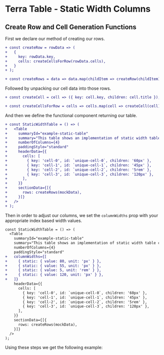 
# Terra Table - Static Width Columns

## Create Row and Cell Generation Functions
First we declare our method of creating our rows.

```diff
+ const createRow = rowData => (
+   {
+     key: rowData.key,
+     cells: createCellsForRow(rowData.cells),
+   }
+ );

+ const createRows = data => data.map(childItem => createRow(childItem));
```
Followed by unpacking our cell data into those rows.

```diff
+ const createCell = cell => ({ key: cell.key, children: cell.title });

+ const createCellsForRow = cells => cells.map(cell => createCell(cell));
```
And then we define the functional component returning our table.
```diff
+ const StaticWidthTable = () => (
+   <Table
+     summaryId="example-static-table"
+     summary="This table shows an implementation of static width table columns."
+     numberOfColumns={4}
+     paddingStyle="standard"
+     headerData={{
+       cells: [
+         { key: 'cell-0', id: `unique-cell-0`, children: '60px' },
+         { key: 'cell-1', id: `unique-cell-1`, children: '45px' },
+         { key: 'cell-2', id: `unique-cell-2`, children: '5rem' },
+         { key: 'cell-3', id: `unique-cell-3`, children: '120px' },
+       ],
+     }}
+     sectionData={[{
+       rows: createRows(mockData),
+     }]}
+   />
+ );
```
Then in order to adjust our columns, we set the `columnWidths` prop with your appropriate index based width values.
```diff
const StaticWidthTable = () => (
  <Table
    summaryId="example-static-table"
    summary="This table shows an implementation of static width table columns."
    numberOfColumns={4}
    paddingStyle="standard"
+   columnWidths={[
+     { static: { value: 80, unit: 'px' } },
+     { static: { value: 55, unit: 'px' } },
+     { static: { value: 5, unit: 'rem' } },
+     { static: { value: 120, unit: 'px' } },
+   ]}
    headerData={{
      cells: [
        { key: 'cell-0', id: `unique-cell-0`, children: '60px' },
        { key: 'cell-1', id: `unique-cell-1`, children: '45px' },
        { key: 'cell-2', id: `unique-cell-2`, children: '5rem' },
        { key: 'cell-3', id: `unique-cell-3`, children: '120px' },
      ],
    }}
    sectionData={[{
      rows: createRows(mockData),
    }]}
  />
);
```
Using these steps we get the following example:

<StaticWidthTable />
